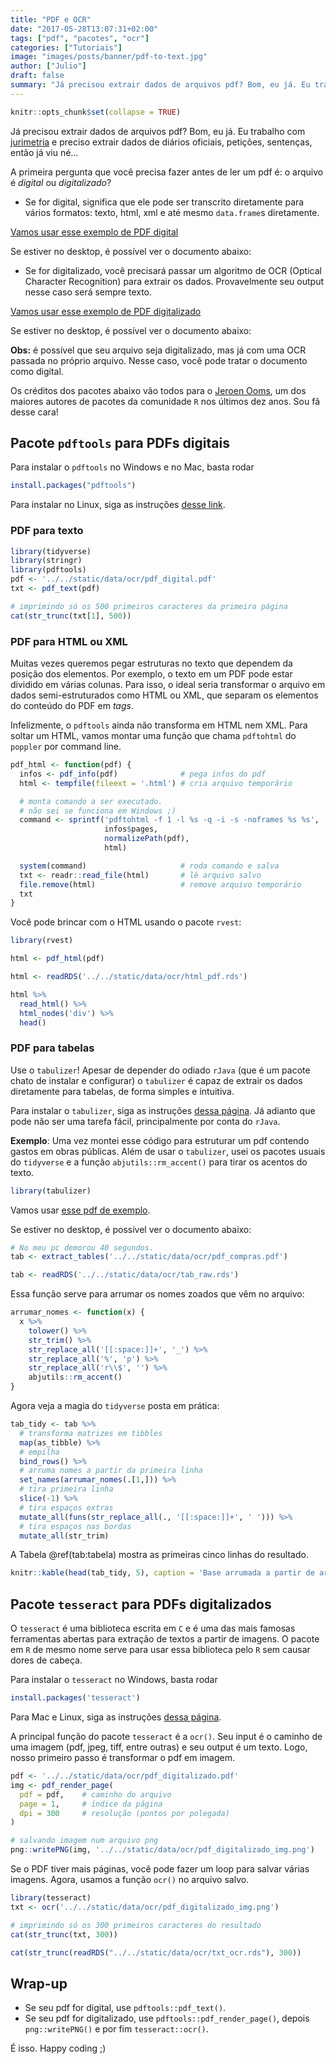 ```yaml
---
title: "PDF e OCR"
date: "2017-05-28T13:07:31+02:00"
tags: ["pdf", "pacotes", "ocr"]
categories: ["Tutoriais"]
image: "images/posts/banner/pdf-to-text.jpg"
author: ["Julio"]
draft: false
summary: "Já precisou extrair dados de arquivos pdf? Bom, eu já. Eu trabalho com jurimetria e preciso extrair dados de diários oficiais, petições, sentenças, então já viu né... A primeira pergunta que você precisa fazer antes de ler um pdf é: o arquivo é digital ou digitalizado?"
---
```


```r
knitr::opts_chunk$set(collapse = TRUE)
```


Já precisou extrair dados de arquivos pdf? Bom, eu já. Eu trabalho com [jurimetria](http://abj.org.br) e preciso extrair dados de diários oficiais, petições, sentenças, então já viu né...

A primeira pergunta que você precisa fazer antes de ler um pdf é: o arquivo é *digital* ou *digitalizado*?

- Se for digital, significa que ele pode ser transcrito diretamente para vários formatos: texto, html, xml e até mesmo `data.frame`s diretamente.

[Vamos usar esse exemplo de PDF digital](/data/ocr/pdf_digital.pdf)

Se estiver no desktop, é possível ver o documento abaixo:

<object data="/data/ocr/pdf_digital.pdf" width="100%" height="375" type="application/pdf"></object>

- Se for digitalizado, você precisará passar um algoritmo de OCR (Optical Character Recognition) para extrair os dados. Provavelmente seu output nesse caso será sempre texto.

[Vamos usar esse exemplo de PDF digitalizado](/data/ocr/pdf_digitalizado.pdf)

Se estiver no desktop, é possível ver o documento abaixo:

<object data="/data/ocr/pdf_digitalizado.pdf" width="100%" height="375" type="application/pdf"></object>

**Obs:** é possível que seu arquivo seja digitalizado, mas já com uma OCR passada no próprio arquivo. Nesse caso, você pode tratar o documento como digital.

Os créditos dos pacotes abaixo vão todos para o [Jeroen Ooms](https://github.com/jeroen), um dos maiores autores de pacotes da comunidade `R` nos últimos dez anos. Sou fã desse cara!

## Pacote `pdftools` para PDFs digitais

Para instalar o `pdftools` no Windows e no Mac, basta rodar

```r
install.packages("pdftools")
```

Para instalar no Linux, siga as instruções [desse link](https://github.com/ropensci/pdftools).

### PDF para texto

```r
library(tidyverse)
library(stringr)
library(pdftools)
pdf <- '../../static/data/ocr/pdf_digital.pdf'
txt <- pdf_text(pdf)

# imprimindo só os 500 primeiros caracteres da primeira página
cat(str_trunc(txt[1], 500))
```

### PDF para HTML ou XML

Muitas vezes queremos pegar estruturas no texto que dependem da posição dos elementos. Por exemplo, o texto em um PDF pode estar dividido em várias colunas. Para isso, o ideal seria transformar o arquivo em dados semi-estruturados como HTML ou XML, que separam os elementos do conteúdo do PDF em *tags*.

Infelizmente, o `pdftools` ainda não transforma em HTML nem XML. Para soltar um HTML, vamos montar uma função que chama `pdftohtml` do `poppler` por command line.

```r
pdf_html <- function(pdf) {
  infos <- pdf_info(pdf)              # pega infos do pdf
  html <- tempfile(fileext = '.html') # cria arquivo temporário

  # monta comando a ser executado.
  # não sei se funciona em Windows ;)
  command <- sprintf('pdftohtml -f 1 -l %s -q -i -s -noframes %s %s',
                     infos$pages,
                     normalizePath(pdf),
                     html)

  system(command)                     # roda comando e salva
  txt <- readr::read_file(html)       # lê arquivo salvo
  file.remove(html)                   # remove arquivo temporário
  txt
}
```

Você pode brincar com o HTML usando o pacote `rvest`:

```r
library(rvest)
```

```r
html <- pdf_html(pdf)
```

```r
html <- readRDS('../../static/data/ocr/html_pdf.rds')
```

```r
html %>%
  read_html() %>%
  html_nodes('div') %>%
  head()
```

### PDF para tabelas

Use o `tabulizer`! Apesar de depender do odiado `rJava` (que é um pacote chato de instalar e configurar) o `tabulizer` é capaz de extrair os dados diretamente para tabelas, de forma simples e intuitiva.

Para instalar o `tabulizer`, siga as instruções [dessa página](https://github.com/ropensci/tabulizer). Já adianto que pode não ser uma tarefa fácil, principalmente por conta do `rJava`.

**Exemplo**: Uma vez montei esse código para estruturar um pdf contendo gastos em obras públicas. Além de usar o `tabulizer`, usei os pacotes usuais do `tidyverse` e a função `abjutils::rm_accent()` para tirar os acentos do texto.

```r
library(tabulizer)
```

Vamos usar [esse pdf de exemplo](https://github.com/curso-r/site/raw/master/content/blog/2017-05-27-ocr/pdf_compras.pdf).

Se estiver no desktop, é possível ver o documento abaixo:

<object data="/blog/2017-05-27-ocr/pdf_compras.pdf" width="100%" type="application/pdf" height="375"></object>

```r
# No meu pc demorou 40 segundos.
tab <- extract_tables('../../static/data/ocr/pdf_compras.pdf')
```

```r
tab <- readRDS('../../static/data/ocr/tab_raw.rds')
```

Essa função serve para arrumar os nomes zoados que vêm no arquivo:

```r
arrumar_nomes <- function(x) {
  x %>%
    tolower() %>%
    str_trim() %>%
    str_replace_all('[[:space:]]+', '_') %>%
    str_replace_all('%', 'p') %>%
    str_replace_all('r\\$', '') %>%
    abjutils::rm_accent()
}
```

Agora veja a magia do `tidyverse` posta em prática:

```r
tab_tidy <- tab %>%
  # transforma matrizes em tibbles
  map(as_tibble) %>%
  # empilha
  bind_rows() %>%
  # arruma nomes a partir da primeira linha
  set_names(arrumar_nomes(.[1,])) %>%
  # tira primeira linha
  slice(-1) %>%
  # tira espaços extras
  mutate_all(funs(str_replace_all(., '[[:space:]]+', ' '))) %>%
  # tira espaços nas bordas
  mutate_all(str_trim)
```

A Tabela \@ref(tab:tabela) mostra as primeiras cinco linhas do resultado.

```r
knitr::kable(head(tab_tidy, 5), caption = 'Base arrumada a partir de arquivo pdf, usando o pacote tabulizer.')
```

## Pacote `tesseract` para PDFs digitalizados

O `tesseract` é uma biblioteca escrita em `C` e é uma das mais famosas ferramentas abertas para extração de textos a partir de imagens. O pacote em `R` de mesmo nome serve para usar essa biblioteca pelo `R` sem causar dores de cabeça.

Para instalar o `tesseract` no Windows, basta rodar

```r
install.packages('tesseract')
```

Para Mac e Linux, siga as instruções [dessa página](https://github.com/ropensci/tesseract).

A principal função do pacote `tesseract` é a `ocr()`. Seu input é o caminho de uma imagem (pdf, jpeg, tiff, entre outras) e seu output é um texto. Logo, nosso primeiro passo é transformar o pdf em imagem.

```r
pdf <- '../../static/data/ocr/pdf_digitalizado.pdf'
img <- pdf_render_page(
  pdf = pdf,    # caminho do arquivo
  page = 1,     # índice da página
  dpi = 300     # resolução (pontos por polegada)
)

# salvando imagem num arquivo png
png::writePNG(img, '../../static/data/ocr/pdf_digitalizado_img.png')
```

Se o PDF tiver mais páginas, você pode fazer um loop para salvar várias imagens. Agora, usamos a função `ocr()` no arquivo salvo.

```r
library(tesseract)
txt <- ocr('../../static/data/ocr/pdf_digitalizado_img.png')

# imprimindo só os 300 primeiros caracteres do resultado
cat(str_trunc(txt, 300))
```

```r
cat(str_trunc(readRDS("../../static/data/ocr/txt_ocr.rds"), 300))
```


## Wrap-up

- Se seu pdf for digital, use `pdftools::pdf_text()`.
- Se seu pdf for digitalizado, use `pdftools::pdf_render_page()`, depois `png::writePNG()` e por fim `tesseract::ocr()`.

É isso. Happy coding ;)
